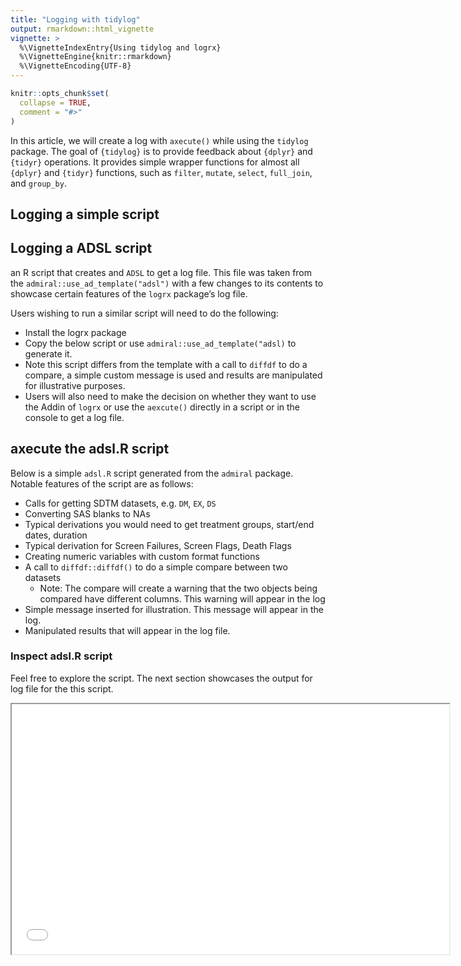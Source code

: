 ```yaml
---
title: "Logging with tidylog"
output: rmarkdown::html_vignette
vignette: >
  %\VignetteIndexEntry{Using tidylog and logrx}
  %\VignetteEngine{knitr::rmarkdown}
  %\VignetteEncoding{UTF-8}
---
```


```r
knitr::opts_chunk$set(
  collapse = TRUE,
  comment = "#>"
)
```


In this article, we will create a log with `axecute()` while using the `tidylog` package.  The goal of `{tidylog}` is to provide feedback about `{dplyr}` and `{tidyr}` operations. It provides simple wrapper functions for almost all `{dplyr}` and `{tidyr}` functions, such as `filter`, `mutate`, `select`, `full_join`, and `group_by`. 

## Logging a simple script

## Logging a ADSL script

an  R script that creates and `ADSL` to get a log file.  This file was taken from the `admiral::use_ad_template("adsl")` with a few changes to its contents
to showcase certain features of the `logrx` package's log file.

Users wishing to run a similar script will need to do the following:

* Install the logrx package 
* Copy the below script or use `admiral::use_ad_template("adsl)` to generate it.
* Note this script differs from the template with a call to `diffdf` to do a compare,
a simple custom message is used and results are manipulated for illustrative purposes.  
* Users will also need to make the decision on whether they want to use the Addin of 
`logrx` or use the `aexcute()` directly in a script or in the console to get a log file.

## axecute the adsl.R script

Below is a simple `adsl.R` script generated from the `admiral` package.  Notable features of the script are as follows:

* Calls for getting SDTM datasets, e.g. `DM`, `EX`, `DS`
* Converting SAS blanks to NAs 
* Typical derivations you would need to get treatment groups, start/end dates, duration
* Typical derivation for Screen Failures, Screen Flags, Death Flags
* Creating numeric variables with custom format functions
* A call to  `diffdf::diffdf()` to do a simple compare between two datasets
   * Note: The compare will create a warning that the two objects being compared have different columns.  This warning will appear in the log
* Simple message inserted for illustration.  This message will appear in the log.
* Manipulated results that will appear in the log file.

### Inspect adsl.R script

Feel free to explore the script.  The next section showcases the output for log file for the 
this script.

<iframe width="700" height="400" src='adsl_script.html'/>

<br>

**NOTE:**  Users can do the following to axecute their script:

1.  Use the Addin
2.  Use `logrx::axecute("file.R")` directly in their script [See Vignette TODO]
3.  Use `logrx::axecute("file.R")` in the console
4.  Use `logrx::axecute("file.R")` in a batch script [See Vignette TODO]


## Log Output adsl.R

1. logrx Metadata and User and File Information, of the log contains information about the version of logrx used to create this log as well as user and file information.
2. Session Information, Packages , External software, Masked Functions, Used Package and Functions and Program Run Time Information of the log file contains information for everything used to run the R script.  We believe this information suffices to re-create the environment needed for re-running the script.
3. Errors and Warnings and Messages, Output, and Result are the final sections of the log file.  Please note the following
   * Warning from the comparison file.
   * Message sent from the script to the log file
   * Results appended to the file

<iframe width="700" height="400" src='adsl_tidylog.html'/>


